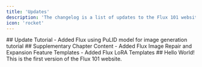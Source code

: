 ```yaml
---
title: 'Updates'
description: 'The changelog is a list of updates to the Flux 101 website.'
icon: 'rocket'
---
```


<Update label="2024-12-13" description="v0.3">
  ## Update Tutorial
  - Added Flux using PuLID model for image generation tutorial
</Update>

<Update label="2024-12-12" description="v0.2">
  ## Supplementary Chapter Content
  - Added Flux Image Repair and Expansion Feature Templates
  - Added Flux LoRA Templates
</Update>

<Update label="2024-11-29" description="v0.1">
  ## Hello World!
  This is the first version of the Flux 101 website.
</Update>
